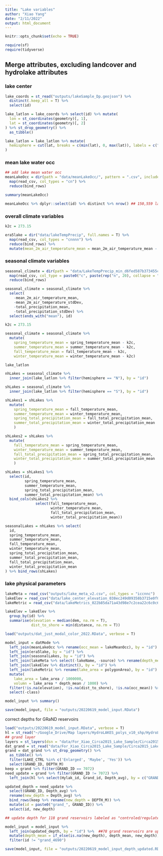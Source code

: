 ```yaml
---
title: "Lake variables"
author: "Xiao Yang"
date: "2/11/2022"
output: html_document
---
```


```r
knitr::opts_chunk$set(echo = TRUE)

require(sf)
require(tidyverse)
```

## Merge attributes, excluding landcover and hydrolake attributes

### lake center

```r
lake_coords = st_read("outputs/lakeSample_Dp.geojson") %>% 
  distinct(.keep_all = T) %>% 
  select(id)

lake_latlon = lake_coords %>% select(id) %>% mutate(
  lon = st_coordinates(geometry)[, 1],
  lat = st_coordinates(geometry)[, 2]
) %>% st_drop_geometry() %>% 
  as_tibble()

lake_latlon = lake_latlon %>% mutate(
  hemisphere = cut(lat, breaks = c(min(lat), 0, max(lat)), labels = c("S", "N"), include.lowest = T)
)
```

### mean lake water occ

```r
## add lake mean water occ
meanLakeOcc = dir(path = "data/meanLakeOcc/", pattern = ".csv", include.dirs = T, full.names = T) %>% 
  map(read_csv, col_types = "cn") %>% 
  reduce(bind_rows)

summary(meanLakeOcc)

meanLakeOcc %>% dplyr::select(id) %>% distinct %>% nrow() ## 150,559 lakes - 368 lakes
```

### overall climate variables

```r
k2c = 273.15

era5lake = dir("data/lakeTempPrecip", full.names = T) %>% 
  map(read_csv, col_types = "cnnnn") %>% 
  reduce(bind_rows) %>% 
  mutate(mean_2m_air_temperature_mean = mean_2m_air_temperature_mean - k2c)
```

### seasonal climate variables

```r
seasonal_climate = dir(path = "data/LakeTempPrecip_min_d6fed587b373455c77b5f31a9e16c346", pattern = ".csv", full.names = T, include.dirs = T) %>% 
  map(read_csv, col_type = paste0("c", paste(rep("n", 20), collapse = ""))) %>% 
  reduce(bind_rows)

seasonal_climate = seasonal_climate %>% 
  select(
    -mean_2m_air_temperature_mean, 
    -mean_2m_air_temperature_stdDev, 
    -total_precipitation_mean, 
    -total_precipitation_stdDev) %>% 
  select(ends_with("mean"), id)

k2c = 273.15

seasonal_climate = seasonal_climate %>% 
  mutate(
    spring_temperature_mean = spring_temperature_mean - k2c,
    summer_temperature_mean = summer_temperature_mean - k2c,
    fall_temperature_mean = fall_temperature_mean - k2c,
    winter_temperature_mean = winter_temperature_mean - k2c)

lake_latlon

nhLakes = seasonal_climate %>% 
  inner_join(lake_latlon %>% filter(hemisphere == "N"), by = "id")

shLakes = seasonal_climate %>% 
  inner_join(lake_latlon %>% filter(hemisphere == "S"), by = "id")

shLakes1 = shLakes %>% 
  mutate(
    spring_temperature_mean = fall_temperature_mean,
    summer_temperature_mean = winter_temperature_mean,
    spring_total_precipitation_mean = fall_total_precipitation_mean,
    summer_total_precipitation_mean = winter_total_precipitation_mean
    )

shLakes2 = shLakes %>% 
  mutate(
    fall_temperature_mean = spring_temperature_mean,
    winter_temperature_mean = summer_temperature_mean,
    fall_total_precipitation_mean = spring_total_precipitation_mean,
    winter_total_precipitation_mean = summer_total_precipitation_mean
    )

shLakes = shLakes1 %>% 
  select(id, 
         spring_temperature_mean, 
         summer_temperature_mean, 
         spring_total_precipitation_mean,
         summer_total_precipitation_mean) %>% 
  bind_cols(shLakes2 %>% 
              select(fall_temperature_mean,
                     winter_temperature_mean,
                     fall_total_precipitation_mean,
                     winter_total_precipitation_mean))

seasonalLakes = nhLakes %>% select(
  id, 
  spring_temperature_mean, 
  summer_temperature_mean, 
  fall_temperature_mean,
  winter_temperature_mean,
  spring_total_precipitation_mean,
  summer_total_precipitation_mean,
  fall_total_precipitation_mean,
  winter_total_precipitation_mean
) %>% bind_rows(shLakes)
```

### lake physical parameters

```r
lakeMeta = read_csv("outputs/lake_meta_v2.csv", col_types = "iccnnc")
lakeElev = read_csv("data/lake_center_elevation_038ec249d09358b3715e0f02c89e6d98.csv", col_types = "cnn")
lakeMetric = read_csv("data/lakeMetrics_022b85da71a43d98e7c2cea22c6c0c66.csv")

lakeElev = lakeElev %>% 
  group_by(id) %>% 
  summarise(elevation = median(dem, na.rm = T),
            dist_to_shore = min(distance, na.rm = T))

load("outputs/dat_just_modal_color_2022.RData", verbose = T)

model_input = datMode %>% 
  left_join(meanLakeOcc %>% rename(occ_mean = lakeMeanOcc), by = "id") %>% 
  left_join(era5lake, by = "id") %>% 
  left_join(seasonalLakes, by = "id") %>% 
  left_join(lakeMeta %>% select(-lakeName, -source) %>% rename(depth_mean = depthMean), by = "id") %>% 
  left_join(lakeElev %>% distinct(), by = "id") %>% 
  left_join(lakeMetric %>% rename(lake_area = polygonArea), by = "id") %>% 
  mutate(
    lake_area = lake_area / 1000000,
    volumn = lake_area * depth_mean / 1000) %>% 
  filter(!is.na(elevation), !is.na(dist_to_shore), !is.na(occ_mean)) %>% 
  select(-class)

model_input %>% summary()

save(model_input, file = "outputs/20220619_model_input.RData")
```

correct depths for GRaND reservoirs
```r
load("outputs/20220619_model_input.RData", verbose = T)
hl = st_read("~/Google_Drive/Map layers/HydroLAKES_polys_v10_shp/HydroLAKES_polys_v10_shp/HydroLAKES_polys_v10.shp") %>% st_drop_geometry()
## grand layer
layers = st_layers(dsn = "data/For_Xiao_Circa2015_Lake_Sample/Circa2015_Lakes_Sample.gdb")
dat_grand = st_read("data/For_Xiao_Circa2015_Lake_Sample/Circa2015_Lakes_Sample.gdb", layer = "GRanD_reservoirs_v13")
grand = dat_grand %>% st_drop_geometry() %>% 
  as_tibble() %>% 
  filter(LAKE_CTRL %in% c('Enlarged', 'Maybe', 'Yes')) %>% 
  select(GRAND_ID, DEPTH_M)
keep = grand %>% filter(GRAND_ID == 7072)
need_update = grand %>% filter(GRAND_ID != 7072) %>% 
  left_join(hl %>% select(Hylak_id, Grand_id, Depth_avg), by = c("GRAND_ID"="Grand_id"))

updated_depth = need_update %>% 
  select(GRAND_ID, Depth_avg) %>% 
  rename(new_depth = Depth_avg) %>% 
  bind_rows(keep %>% rename(new_depth = DEPTH_M)) %>% 
  mutate(id = paste0("grand_", GRAND_ID)) %>% 
  select(id, new_depth)

## update depth for 118 grand reservoirs labeled as "controled/regulated reservoirs"

model_input = model_input %>% 
  left_join(updated_depth, by = "id") %>%  ##78 grand reservoirs are updated
  mutate(depth_mean = if_else(is.na(new_depth), depth_mean, new_depth)) %>% 
  filter(id != "grand_4690")

save(model_input, file = "outputs/20220619_model_input_depth_updated.RData")
```

